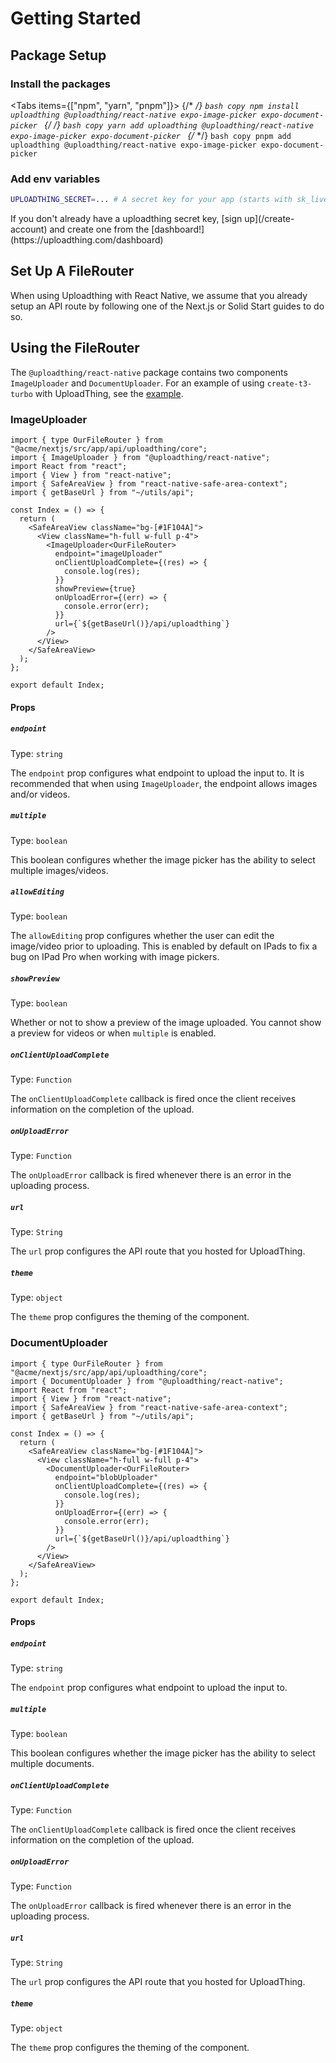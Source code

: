 
# Getting Started

## Package Setup

<Steps>

### Install the packages


<Tabs items={["npm", "yarn", "pnpm"]}>
  <Tab>
    {/* <!-- prettier-ignore --> */}
    ```bash copy
    npm install uploadthing @uploadthing/react-native expo-image-picker expo-document-picker
    ```
  </Tab>
  <Tab>
    {/* <!-- prettier-ignore --> */}
    ```bash copy
    yarn add uploadthing @uploadthing/react-native expo-image-picker expo-document-picker
    ```
  </Tab>
  <Tab>
    {/* <!-- prettier-ignore --> */}
    ```bash copy
    pnpm add uploadthing @uploadthing/react-native expo-image-picker expo-document-picker
    ```
  </Tab>
</Tabs>

### Add env variables

```bash copy
UPLOADTHING_SECRET=... # A secret key for your app (starts with sk_live_)
```

<Callout type="warning">
  If you don't already have a uploadthing secret key, [sign up](/create-account) and create one from
  the [dashboard!](https://uploadthing.com/dashboard)
</Callout>
</Steps>

## Set Up A FileRouter

When using Uploadthing with React Native, we assume that you already setup an API route by following one of the Next.js or Solid Start guides to do so.

## Using the FileRouter

The `@uploadthing/react-native` package contains two components `ImageUploader` and `DocumentUploader`. For an example of using `create-t3-turbo` with UploadThing, see the [example](https://github.com/Yash-Singh1/uploadthing-ct3-turbo).

### ImageUploader

```tsx copy
import { type OurFileRouter } from "@acme/nextjs/src/app/api/uploadthing/core";
import { ImageUploader } from "@uploadthing/react-native";
import React from "react";
import { View } from "react-native";
import { SafeAreaView } from "react-native-safe-area-context";
import { getBaseUrl } from "~/utils/api";

const Index = () => {
  return (
    <SafeAreaView className="bg-[#1F104A]">
      <View className="h-full w-full p-4">
        <ImageUploader<OurFileRouter>
          endpoint="imageUploader"
          onClientUploadComplete={(res) => {
            console.log(res);
          }}
          showPreview={true}
          onUploadError={(err) => {
            console.error(err);
          }}
          url={`${getBaseUrl()}/api/uploadthing`}
        />
      </View>
    </SafeAreaView>
  );
};

export default Index;
```

#### Props

##### `endpoint`

Type: `string`

The `endpoint` prop configures what endpoint to upload the input to. It is recommended that when using `ImageUploader`, the endpoint allows images and/or videos.

##### `multiple`

Type: `boolean`

This boolean configures whether the image picker has the ability to select multiple images/videos.

##### `allowEditing`

Type: `boolean`

The `allowEditing` prop configures whether the user can edit the image/video prior to uploading. This is enabled by default on IPads to fix a bug on IPad Pro when working with image pickers.

##### `showPreview`

Type: `boolean`

Whether or not to show a preview of the image uploaded. You cannot show a preview for videos or when `multiple` is enabled.

##### `onClientUploadComplete`

Type: `Function`

The `onClientUploadComplete` callback is fired once the client receives information on the completion of the upload.

##### `onUploadError`

Type: `Function`

The `onUploadError` callback is fired whenever there is an error in the uploading process.

##### `url`

Type: `String`

The `url` prop configures the API route that you hosted for UploadThing.

##### `theme`

Type: `object`

The `theme` prop configures the theming of the component.

### DocumentUploader

```tsx copy
import { type OurFileRouter } from "@acme/nextjs/src/app/api/uploadthing/core";
import { DocumentUploader } from "@uploadthing/react-native";
import React from "react";
import { View } from "react-native";
import { SafeAreaView } from "react-native-safe-area-context";
import { getBaseUrl } from "~/utils/api";

const Index = () => {
  return (
    <SafeAreaView className="bg-[#1F104A]">
      <View className="h-full w-full p-4">
        <DocumentUploader<OurFileRouter>
          endpoint="blobUploader"
          onClientUploadComplete={(res) => {
            console.log(res);
          }}
          onUploadError={(err) => {
            console.error(err);
          }}
          url={`${getBaseUrl()}/api/uploadthing`}
        />
      </View>
    </SafeAreaView>
  );
};

export default Index;
```

#### Props

##### `endpoint`

Type: `string`

The `endpoint` prop configures what endpoint to upload the input to.

##### `multiple`

Type: `boolean`

This boolean configures whether the image picker has the ability to select multiple documents.

##### `onClientUploadComplete`

Type: `Function`

The `onClientUploadComplete` callback is fired once the client receives information on the completion of the upload.

##### `onUploadError`

Type: `Function`

The `onUploadError` callback is fired whenever there is an error in the uploading process.

##### `url`

Type: `String`

The `url` prop configures the API route that you hosted for UploadThing.

##### `theme`

Type: `object`

The `theme` prop configures the theming of the component.
